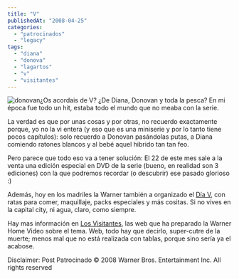 ```yaml
---
title: "V"
publishedAt: "2008-04-25"
categories: 
  - "patrocinados"
  - "legacy"
tags: 
  - "diana"
  - "donova"
  - "lagartos"
  - "v"
  - "visitantes"
---
```


![](http://rick.jinlabs.com/wp-content/uploads/2008/04/donovan.jpg "donovan")¿Os acordais de V? ¿De Diana, Donovan y toda la pesca? En mi época fue todo un hit, estaba todo el mundo que no meaba con la serie.

La verdad es que por unas cosas y por otras, no recuerdo exactamente porque, yo no la vi entera (y eso que es una miniserie y por lo tanto tiene pocos capítulos): solo recuerdo a Donovan pasándolas putas, a Diana comiendo ratones blancos y al bebé aquel hibrido tan tan feo.

Pero parece que todo eso va a tener solución: El 22 de este mes sale a la venta una edición especial en DVD de la serie (bueno, en realidad son 3 ediciones) con la que podremos recordar (o descubrir) ese pasado glorioso :)

Además, hoy en los madriles la Warner también a organizado el [Día V](http://losvisitantes.com/?page_id=3), con ratas para comer, maquillaje, packs especiales y más cositas. Si no vives en la capital city, ni agua, claro, como siempre.

Hay mas información en [Los Visitantes](http://losvisitantes.com/), las web que ha preparado la Warner Home Video sobre el tema. Web, todo hay que decirlo, super-cutre de la muerte; menos mal que no está realizada con tablas, porque sino sería ya el acabose.

Disclaimer: Post Patrocinado © 2008 Warner Bros. Entertainment Inc. All rights reserved
